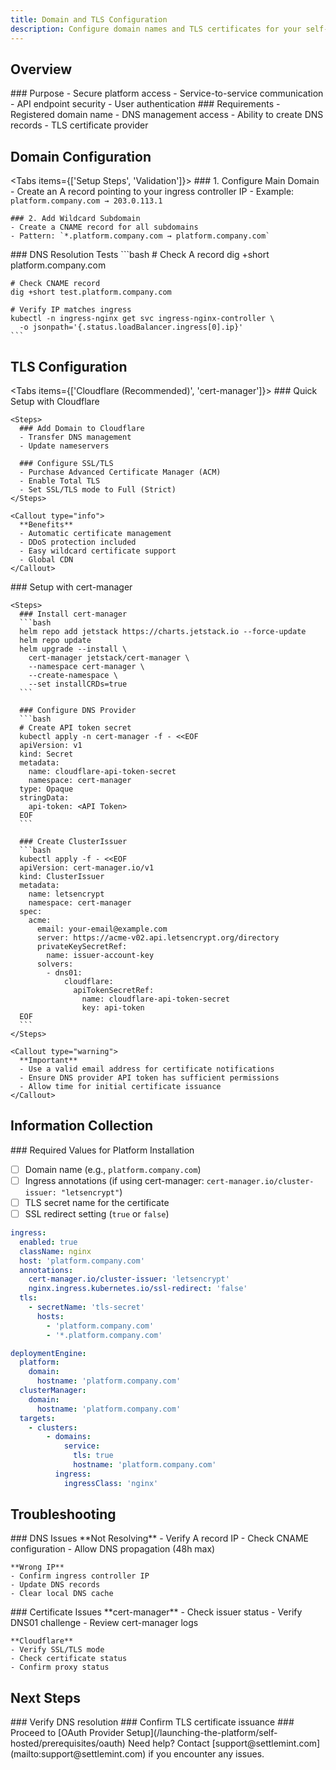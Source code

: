 ```yaml
---
title: Domain and TLS Configuration
description: Configure domain names and TLS certificates for your self-hosted platform
---
```



## Overview

<div className="grid grid-cols-1 md:grid-cols-2 gap-6 mb-8">
  <Card>
    ### Purpose
    - Secure platform access
    - Service-to-service communication
    - API endpoint security
    - User authentication
  </Card>

  <Card>
    ### Requirements
    - Registered domain name
    - DNS management access
    - Ability to create DNS records
    - TLS certificate provider
  </Card>
</div>

## Domain Configuration

<Tabs items={['Setup Steps', 'Validation']}>
  <Tab value="Setup Steps">
    ### 1. Configure Main Domain
    - Create an A record pointing to your ingress controller IP
    - Example: `platform.company.com → 203.0.113.1`

    ### 2. Add Wildcard Subdomain
    - Create a CNAME record for all subdomains
    - Pattern: `*.platform.company.com → platform.company.com`
  </Tab>

  <Tab value="Validation">
    ### DNS Resolution Tests
    ```bash
    # Check A record
    dig +short platform.company.com

    # Check CNAME record
    dig +short test.platform.company.com

    # Verify IP matches ingress
    kubectl -n ingress-nginx get svc ingress-nginx-controller \
      -o jsonpath='{.status.loadBalancer.ingress[0].ip}'
    ```
  </Tab>
</Tabs>

## TLS Configuration

<Tabs items={['Cloudflare (Recommended)', 'cert-manager']}>
  <Tab value="Cloudflare (Recommended)">
    ### Quick Setup with Cloudflare

    <Steps>
      ### Add Domain to Cloudflare
      - Transfer DNS management
      - Update nameservers

      ### Configure SSL/TLS
      - Purchase Advanced Certificate Manager (ACM)
      - Enable Total TLS
      - Set SSL/TLS mode to Full (Strict)
    </Steps>

    <Callout type="info">
      **Benefits**
      - Automatic certificate management
      - DDoS protection included
      - Easy wildcard certificate support
      - Global CDN
    </Callout>
  </Tab>

  <Tab value="cert-manager">
    ### Setup with cert-manager

    <Steps>
      ### Install cert-manager
      ```bash
      helm repo add jetstack https://charts.jetstack.io --force-update
      helm repo update
      helm upgrade --install \
        cert-manager jetstack/cert-manager \
        --namespace cert-manager \
        --create-namespace \
        --set installCRDs=true
      ```

      ### Configure DNS Provider
      ```bash
      # Create API token secret
      kubectl apply -n cert-manager -f - <<EOF
      apiVersion: v1
      kind: Secret
      metadata:
        name: cloudflare-api-token-secret
        namespace: cert-manager
      type: Opaque
      stringData:
        api-token: <API Token>
      EOF
      ```

      ### Create ClusterIssuer
      ```bash
      kubectl apply -f - <<EOF
      apiVersion: cert-manager.io/v1
      kind: ClusterIssuer
      metadata:
        name: letsencrypt
        namespace: cert-manager
      spec:
        acme:
          email: your-email@example.com
          server: https://acme-v02.api.letsencrypt.org/directory
          privateKeySecretRef:
            name: issuer-account-key
          solvers:
            - dns01:
                cloudflare:
                  apiTokenSecretRef:
                    name: cloudflare-api-token-secret
                    key: api-token
      EOF
      ```
    </Steps>

    <Callout type="warning">
      **Important**
      - Use a valid email address for certificate notifications
      - Ensure DNS provider API token has sufficient permissions
      - Allow time for initial certificate issuance
    </Callout>
  </Tab>
</Tabs>

## Information Collection

<Callout type="success">
### Required Values for Platform Installation

- [ ] Domain name (e.g., `platform.company.com`)
- [ ] Ingress annotations (if using cert-manager: `cert-manager.io/cluster-issuer: "letsencrypt"`)
- [ ] TLS secret name for the certificate
- [ ] SSL redirect setting (`true` or `false`)

```yaml
ingress:
  enabled: true
  className: nginx
  host: 'platform.company.com'
  annotations:
    cert-manager.io/cluster-issuer: 'letsencrypt'
    nginx.ingress.kubernetes.io/ssl-redirect: 'false'
  tls:
    - secretName: 'tls-secret'
      hosts:
        - 'platform.company.com'
        - '*.platform.company.com'

deploymentEngine:
  platform:
    domain:
      hostname: 'platform.company.com'
  clusterManager:
    domain:
      hostname: 'platform.company.com'
  targets:
    - clusters:
        - domains:
            service:
              tls: true
              hostname: 'platform.company.com'
          ingress:
            ingressClass: 'nginx'
```
</Callout>

## Troubleshooting

<div className="grid grid-cols-1 md:grid-cols-2 gap-6 mb-8">
  <Card>
    ### DNS Issues
    **Not Resolving**
    - Verify A record IP
    - Check CNAME configuration
    - Allow DNS propagation (48h max)

    **Wrong IP**
    - Confirm ingress controller IP
    - Update DNS records
    - Clear local DNS cache
  </Card>

  <Card>
    ### Certificate Issues
    **cert-manager**
    - Check issuer status
    - Verify DNS01 challenge
    - Review cert-manager logs

    **Cloudflare**
    - Verify SSL/TLS mode
    - Check certificate status
    - Confirm proxy status
  </Card>
</div>

## Next Steps

<Steps>
  ### Verify DNS resolution
  ### Confirm TLS certificate issuance
  ### Proceed to [OAuth Provider Setup](/launching-the-platform/self-hosted/prerequisites/oauth)
</Steps>

<Callout type="info">
Need help? Contact [support@settlemint.com](mailto:support@settlemint.com) if you encounter any issues.
</Callout> 